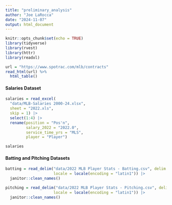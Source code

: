 ```yaml
---
title: "preliminary_analysis"
author: "Joe LaRocca"
date: "2024-11-07"
output: html_document
---
```


```r
knitr::opts_chunk$set(echo = TRUE)
library(tidyverse)
library(rvest)
library(httr)
library(readxl)

```

```r

url = "https://www.spotrac.com/mlb/contracts"
read_html(url) %>%
  html_table()

```

#### Salaries Dataset

```r

salaries = read_excel(
  "data/MLB-Salaries 2000-24.xlsx", 
  sheet = "2022.xls",
  skip = 1) |>
  select(1:4) |>
  rename(position = "Pos'n",
         salary_2022 = "2022.0",
         service_time_yrs = "MLS",
         player = "Player")

salaries

```

#### Batting and Pitching Datasets

```r

batting = read_delim("data/2022 MLB Player Stats - Batting.csv", delim = ";",
                     locale = locale(encoding = "latin1")) |>
  janitor::clean_names()

```

```r

pitching = read_delim("data/2022 MLB Player Stats - Pitching.csv", delim = ";",
                     locale = locale(encoding = "latin1")) |>
  janitor::clean_names()

```